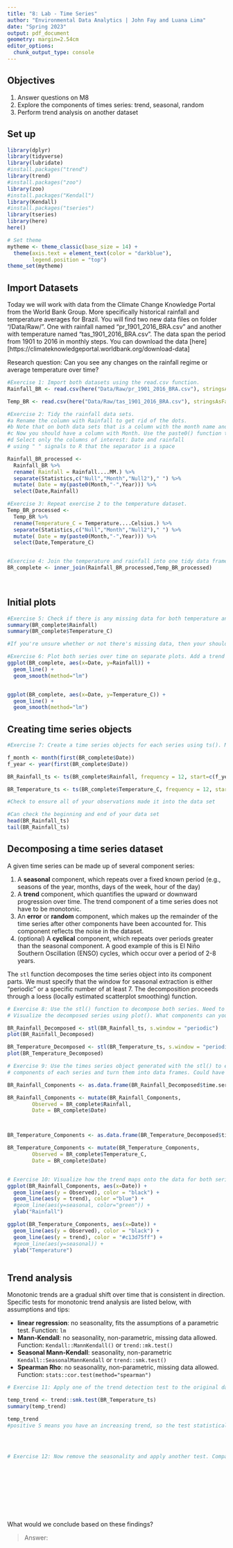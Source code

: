 ```yaml
---
title: "8: Lab - Time Series"
author: "Environmental Data Analytics | John Fay and Luana Lima"
date: "Spring 2023"
output: pdf_document
geometry: margin=2.54cm
editor_options: 
  chunk_output_type: console
---
```


## Objectives
1. Answer questions on M8
2. Explore the components of times series: trend, seasonal, random
3. Perform trend analysis on another dataset

## Set up

```r
library(dplyr)
library(tidyverse)
library(lubridate)
#install.packages("trend")
library(trend)
#install.packages("zoo")
library(zoo)
#install.packages("Kendall")
library(Kendall)
#install.packages("tseries")
library(tseries)
library(here)
here()

# Set theme
mytheme <- theme_classic(base_size = 14) +
  theme(axis.text = element_text(color = "darkblue"), 
        legend.position = "top")
theme_set(mytheme)

```

## Import Datasets

Today we will work with data from the Climate Change Knowledge Portal from the World Bank Group. More specifically historical rainfall and temperature averages for Brazil. You will find two new data files on folder "/Data/Raw/". One with rainfall named "pr_1901_2016_BRA.csv" and another with temperature named "tas_1901_2016_BRA.csv". The data span the period from 1901 to 2016 in monthly steps. You can download the data [here][https://climateknowledgeportal.worldbank.org/download-data]

Research question: Can you see any changes on the rainfall regime or average temperature over time?

```r
#Exercise 1: Import both datasets using the read.csv function.
Rainfall_BR <- read.csv(here("Data/Raw/pr_1901_2016_BRA.csv"), stringsAsFactors = TRUE)

Temp_BR <- read.csv(here("Data/Raw/tas_1901_2016_BRA.csv"), stringsAsFactors = TRUE)

#Exercise 2: Tidy the rainfall data sets.
#a Rename the column with Rainfall to get rid of the dots.
#b Note that on both data sets that is a column with the month name and average. Convert it to a Month column by separating the string, i.e., month in one column and the word "Average" on another. Hint: use the separate() function in the pipe.
#c Now you should have a column with Month. Use the paste0() function to paste month and year together and create a date object.
#d Select only the columns of interest: Date and rainfall
# using " " signals to R that the separator is a space

Rainfall_BR_processed <-
  Rainfall_BR %>% 
  rename( Rainfall = Rainfall....MM.) %>% 
  separate(Statistics,c("Null","Month","Null2")," ") %>% 
  mutate( Date = my(paste0(Month,"-",Year))) %>% 
  select(Date,Rainfall)

#Exercise 3: Repeat exercise 2 to the temperature dataset.
Temp_BR_processed <-
  Temp_BR %>% 
  rename(Temperature_C = Temperature....Celsius.) %>% 
  separate(Statistics,c("Null","Month","Null2")," ") %>% 
  mutate( Date = my(paste0(Month,"-",Year))) %>% 
  select(Date,Temperature_C)  


#Exercise 4: Join the temperature and rainfall into one tidy data frame with 3 columns: Date, Rainfall and Temperature. inner_join does this for us. need to have the same number of observations
BR_complete <- inner_join(Rainfall_BR_processed,Temp_BR_processed)
  
           
```


## Initial plots

```r

#Exercise 5: Check if there is any missing data for both temperature and rainfall series.
summary(BR_complete$Rainfall)
summary(BR_complete$Temperature_C)

#If you're unsure whether or not there's missing data, then your should examine the first and last observations of your data using filter, sequence and join.

#Exercise 6: Plot both series over time on separate plots. Add a trend line using geom_smooth(). Can you say something about the trend just by visualizing the data?
ggplot(BR_complete, aes(x=Date, y=Rainfall)) +
  geom_line() +
  geom_smooth(method="lm")


ggplot(BR_complete, aes(x=Date, y=Temperature_C)) +
  geom_line() +
  geom_smooth(method="lm")


```

## Creating time series objects

```r
#Exercise 7: Create a time series objects for each series using ts(). Make sure you specify the starting point and frequency. Repeating data every month, use 12. the frequency depends on the granularity of your data. Weekly data will be 7. We are using 12 here because this is already monthly data/ monthly observations. you can always create a variable that will provide the data that you want. Our example here is the variable, f_month. f_month here is january and f_year is 1901

f_month <- month(first(BR_complete$Date))
f_year <- year(first(BR_complete$Date))

BR_Rainfall_ts <- ts(BR_complete$Rainfall, frequency = 12, start=c(f_year, f_month))

BR_Temperature_ts <- ts(BR_complete$Temperature_C, frequency = 12, start=c(f_year, f_month))

#Check to ensure all of your observations made it into the data set

#Can check the beginning and end of your data set
head(BR_Rainfall_ts)
tail(BR_Rainfall_ts)

```


## Decomposing a time series dataset

A given time series can be made up of several component series: 

1. A **seasonal** component, which repeats over a fixed known period (e.g., seasons of the year, months, days of the week, hour of the day)
2. A **trend** component, which quantifies the upward or downward progression over time. The trend component of a time series does not have to be monotonic.
3. An **error** or **random** component, which makes up the remainder of the time series after other components have been accounted for. This component reflects the noise in the dataset. 
4. (optional) A **cyclical** component, which repeats over periods greater than the seasonal component. A good example of this is El Niño Southern Oscillation (ENSO) cycles, which occur over a period of 2-8 years.


The `stl` function decomposes the time series object into its component parts. We must specify that the window for seasonal extraction is either "periodic" or a specific number of at least 7. The decomposition proceeds through a loess (locally estimated scatterplot smoothing) function.

```r

# Exercise 8: Use the stl() function to decompose both series. Need to have a time series object in order to run the stl function. stl tries to find seasonal and trend component; in order to do that the function needs to know your frequency which is specified in your time series object.
# Visualize the decomposed series using plot(). What components can you identify?

BR_Rainfall_Decomposed <- stl(BR_Rainfall_ts, s.window = "periodic")
plot(BR_Rainfall_Decomposed)

BR_Temperature_Decomposed <- stl(BR_Temperature_ts, s.window = "periodic")
plot(BR_Temperature_Decomposed)

# Exercise 9: Use the times series object generated with the stl() to extract the 
# components of each series and turn them into data frames. Could have done these inside a pipe, but decided to do them individually since it's only one function

BR_Rainfall_Components <- as.data.frame(BR_Rainfall_Decomposed$time.series[,1:3])

BR_Rainfall_Components <- mutate(BR_Rainfall_Components,
        Observed = BR_complete$Rainfall,     
        Date = BR_complete$Date)



BR_Temperature_Components <- as.data.frame(BR_Temperature_Decomposed$time.series[,1:3])

BR_Temperature_Components <- mutate(BR_Temperature_Components,
        Observed = BR_complete$Temperature_C,     
        Date = BR_complete$Date)


# Exercise 10: Visualize how the trend maps onto the data for both series
ggplot(BR_Rainfall_Components, aes(x=Date)) +
  geom_line(aes(y = Observed), color = "black") +
  geom_line(aes(y = trend), color ="blue") +
  #geom_line(aes(y=seasonal, color="green")) +
  ylab("Rainfall")

ggplot(BR_Temperature_Components, aes(x=Date)) +
  geom_line(aes(y = Observed), color = "black") +
  geom_line(aes(y = trend), color = "#c13d75ff") +
  #geom_line(aes(y=seasonal)) +
  ylab("Temperature")



```


## Trend analysis

Monotonic trends are a gradual shift over time that is consistent in direction. Specific tests for monotonic trend analysis are listed below, with assumptions and tips: 

* **linear regression**: no seasonality, fits the assumptions of a parametric test. Function: `lm`
* **Mann-Kendall**: no seasonality, non-parametric, missing data allowed. Function: `Kendall::MannKendall()` or `trend::mk.test()`
* **Seasonal Mann-Kendall**: seasonality, non-parametric `Kendall::SeasonalMannKendall` or `trend::smk.test()`
* **Spearman Rho**: no seasonality, non-parametric, missing data allowed. Function: `stats::cor.test(method="spearman")`


```r

# Exercise 11: Apply one of the trend detection test to the original data set. Remember that the data has seasonal component, which test can be applied in this case? #these kinds of statistical tests require a time series object

temp_trend <- trend::smk.test(BR_Temperature_ts)
summary(temp_trend)

temp_trend
#positive S means you have an increasing trend, so the test statistically proved what we saw in the plot. p value shows that the trend is significant and we'll reject the null hypothesis. If we run the rainfall, we'll see there isn't a trend and it isn't statistically significant




# Exercise 12: Now remove the seasonality and apply another test. Compare the results with what you obtained on Exercise 9.











```

What would we conclude based on these findings? 

> Answer:


